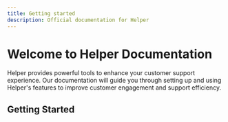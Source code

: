 ```yaml
---
title: Getting started
description: Official documentation for Helper
---
```


# Welcome to Helper Documentation

Helper provides powerful tools to enhance your customer support experience. Our documentation will guide you through setting up and using Helper's features to improve customer engagement and support efficiency.

## Getting Started

<Cards>
  <Card title="Chat Widget" href="/docs/widget/01-overview" />
  <Card title="Tools" href="/docs/tools/01-overview" />
  <Card title="Conversation API" href="/docs/api/01-overview" />
</Cards>
